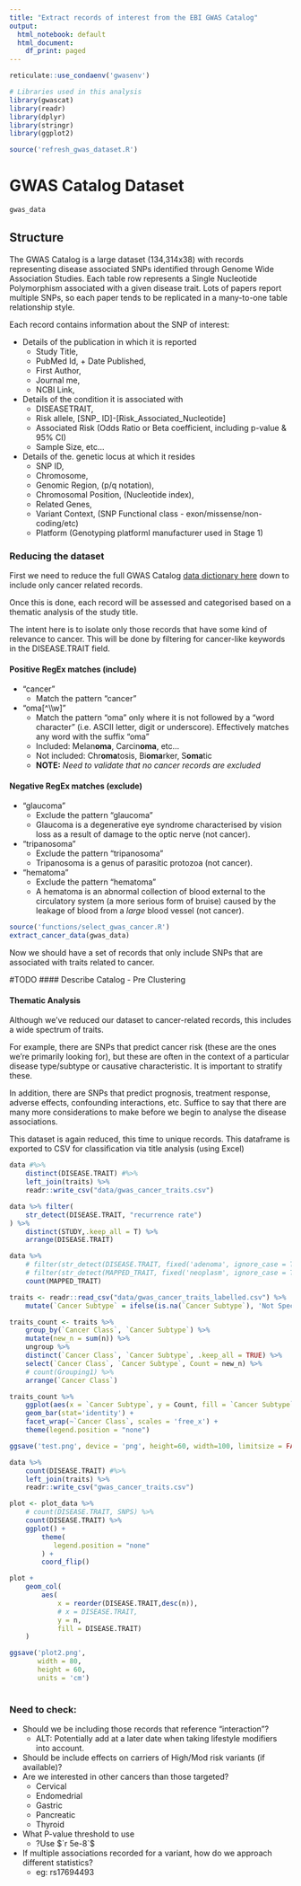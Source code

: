 ```yaml
---
title: "Extract records of interest from the EBI GWAS Catalog"
output:
  html_notebook: default
  html_document:
    df_print: paged
---
```

```r
reticulate::use_condaenv('gwasenv')
```

```r
# Libraries used in this analysis
library(gwascat)
library(readr)
library(dplyr)
library(stringr)
library(ggplot2)
```

```r
source('refresh_gwas_dataset.R')
```

# GWAS Catalog Dataset
```r
gwas_data
```

## Structure
The GWAS Catalog is a large dataset (134,314x38) with records representing disease associated SNPs identified through Genome Wide Association Studies. Each table row represents a Single Nucleotide Polymorphism associated with a given disease trait. Lots of papers report multiple SNPs, so each paper tends to be replicated in a many-to-one table relationship style.

Each record contains information about the SNP of interest:

* Details of the publication in which it is reported
    + Study Title,
    + PubMed Id,    + Date Published,
    + First Author,
    + Journal me,
    + NCBI Link,
* Details of the condition it is associated with 
     + DISEASETRAIT, 
    + Risk allele, [SNP_ ID]-[Risk_Associated_Nucleotide]
    + Associated Risk (Odds Ratio or Beta coefficient, including p-value & 95% CI)
    + Sample Size, etc...
* Details of the. genetic locus at which it resides 
    + SNP ID,
    + Chromosome,
    + Genomic Region, (p/q notation),
    + Chromosomal Position, (Nucleotide index),
    + Related Genes,
    + Variant Context, (SNP Functional class - exon/missense/non-coding/etc)
    + Platform (Genotyping platformI manufacturer used in Stage 1)
    

### Reducing the dataset
First we need to reduce the full GWAS Catalog [data dictionary here](https://www.ebi.ac.uk/gwas/d.  ocs/fileheaders) down to include only cancer related records.

Once this is done, each record will be assessed and categorised based on a thematic analysis of the study title.

The intent here is to isolate only those records that have some kind of relevance to cancer. This will be done by filtering for cancer-like keywords in the DISEASE.TRAIT field.

#### Positive RegEx matches (include)
* "cancer"
    + Match the pattern "cancer"
* "oma[^\\w]"
    + Match the pattern "oma" only where it is not followed by a "word character" (i.e. ASCII letter, digit or underscore). Effectively matches any word with the suffix "oma"
    + Included: Melan**oma**, Carcin**oma**, etc...
    + Not included: Chr**oma**tosis, Bi**oma**rker, S**oma**tic 
    + **NOTE:** *Need to validate that no cancer records are excluded*

#### Negative RegEx matches (exclude)
* "glaucoma"
    + Exclude the pattern "glaucoma"
    + Glaucoma is a degenerative eye syndrome characterised by vision loss as a result of damage to the optic nerve (not cancer).
* "tripanosoma"
    + Exclude the pattern "tripanosoma"
    + Tripanosoma is a genus of parasitic protozoa (not cancer).
* "hematoma"
    + Exclude the pattern "hematoma"
    + A hematoma is an abnormal collection of blood  external to the circulatory system (a more serious form of bruise) caused by the leakage of blood from a *large* blood vessel (not cancer).

```r
source('functions/select_gwas_cancer.R')
extract_cancer_data(gwas_data)
```

Now we should have a set of records that only include SNPs that are associated with traits related to cancer.

#TODO
#### Describe Catalog - Pre Clustering

#### Thematic Analysis
Although we've reduced our dataset to cancer-related records, this includes a wide spectrum of traits.

For example, there are SNPs that predict cancer risk (these are the ones we're primarily looking for), but these are often in the context of a particular disease type/subtype or causative characteristic. It is important to stratify these.

In addition, there are SNPs that predict prognosis, treatment response, adverse effects, confounding interactions, etc. Suffice to say that there are many more considerations to make before we begin to analyse the disease associations.

This dataset is again reduced, this time to unique records. This dataframe is exported to CSV for classification via title analysis (using Excel)

```r
data #%>% 
    distinct(DISEASE.TRAIT) #%>% 
    left_join(traits) %>% 
    readr::write_csv("data/gwas_cancer_traits.csv")
```

```r
data %>% filter(
    str_detect(DISEASE.TRAIT, "recurrence rate")
) %>% 
    distinct(STUDY,.keep_all = T) %>%
    arrange(DISEASE.TRAIT)

data %>% 
    # filter(str_detect(DISEASE.TRAIT, fixed('adenoma', ignore_case = T))) %>% 
    # filter(str_detect(MAPPED_TRAIT, fixed('neoplasm', ignore_case = T))) #%>%
    count(MAPPED_TRAIT)
```


```r
traits <- readr::read_csv("data/gwas_cancer_traits_labelled.csv") %>% 
    mutate(`Cancer Subtype` = ifelse(is.na(`Cancer Subtype`), 'Not Specified', `Cancer Subtype`))
```

```r
traits_count <- traits %>%
    group_by(`Cancer Class`, `Cancer Subtype`) %>% 
    mutate(new_n = sum(n)) %>% 
    ungroup %>% 
    distinct(`Cancer Class`, `Cancer Subtype`, .keep_all = TRUE) %>% 
    select(`Cancer Class`, `Cancer Subtype`, Count = new_n) %>% 
    # count(Grouping1) %>% 
    arrange(`Cancer Class`)

traits_count %>% 
    ggplot(aes(x = `Cancer Subtype`, y = Count, fill = `Cancer Subtype`)) +
    geom_bar(stat='identity') +
    facet_wrap(~`Cancer Class`, scales = 'free_x') +
    theme(legend.position = "none") 

ggsave('test.png', device = 'png', height=60, width=100, limitsize = FALSE)


```


```r
data %>% 
    count(DISEASE.TRAIT) #%>% 
    left_join(traits) %>% 
    readr::write_csv("gwas_cancer_traits.csv")
```

```r
plot <- plot_data %>% 
    # count(DISEASE.TRAIT, SNPS) %>% 
    count(DISEASE.TRAIT) %>%
    ggplot() +
        theme(
           legend.position = "none"
        ) +
        coord_flip()

plot +
    geom_col(
        aes(
            x = reorder(DISEASE.TRAIT,desc(n)),
            # x = DISEASE.TRAIT,
            y = n,
            fill = DISEASE.TRAIT)
    )

ggsave('plot2.png', 
       width = 80,
       height = 60,
       units = 'cm') 
       
```

### Need to check:
* Should we be including those records that reference "interaction"?
    + ALT: Potentially add at a later date when taking lifestyle modifiers into account.
* Should be include effects on carriers of High/Mod risk variants (if available)?
* Are we interested in other cancers than those targeted?
    + Cervical
    + Endomedrial
    + Gastric
    + Pancreatic
    + Thyroid
* What P-value threshold to use
    + ?Use $`r 5e-8`$
* If multiple associations recorded for a variant, how do we approach different statistics?
    + eg: rs17694493

